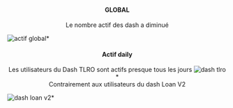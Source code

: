 <center>
#### GLOBAL
Le nombre actif des dash a diminué</center>

![actif global](module/glossaire/analyse_12072022/global.PNG)*

<center>
#### Actif daily

Les utilisateurs du Dash TLRO sont actifs presque tous les jours
![dash tlro](module/glossaire/analyse_12072022/tlro_daily.PNG)*
</center>

<center>
Contrairement aux utilisateurs du dash Loan V2
</center>

![dash loan v2](module/glossaire/analyse_12072022/loan_daily.PNG)*
